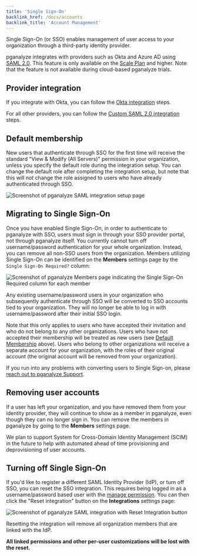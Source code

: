 ```yaml
---
title: 'Single Sign-On'
backlink_href: /docs/accounts
backlink_title: 'Account Management'
---
```


Single Sign-On (or SSO) enables management of user access to your organization
through a third-party identity provider.

pganalyze integrates with providers such as Okta and Azure AD using [SAML
2.0](https://en.wikipedia.org/wiki/SAML_2.0). This feature is only available on
the [Scale Plan](/pricing) and higher. Note that the feature is not available
during cloud-based pganalyze trials.

## Provider integration

If you integrate with Okta, you can follow the [Okta
integration](/docs/accounts/sso/okta) steps.

For all other providers, you can follow the [Custom SAML 2.0
integration](/docs/accounts/sso/saml2) steps.

## Default membership

New users that authenticate through SSO for the first time will receive the
standard "View & Modify (All Servers)" permission in your organization, unless
you specify the default role during the integration setup. You can change the
default role after completing the integration setup, but note that this will
_not_ change the role assigned to users who have already authenticated through SSO.

![Screenshot of pganalyze SAML integration setup page](sso_setup.png)

## Migrating to Single Sign-On

Once you have enabled Single Sign-On, in order to authenticate to pganalyze with
SSO, users must sign in through your SSO provider portal, not through pganalyze
itself. You currently cannot turn off username/password authentication for your
whole organization. Instead, you can remove all non-SSO users from the
organization. Members utilizing Single Sign-On can be identified on the
**Members** settings page by the `Single Sign-On Required?` column:

![Screenshot of pganalyze Members page indicating the Single Sign-On Required column for each member](members_with_sso.png)

Any existing username/password users in your organization who subsequently
authenticate through SSO will be converted to SSO accounts tied to your
organization. They will no longer be able to log in with username/password
after their initial SSO login.

Note that this only applies to users who have accepted their invitation and who
do not belong to any other organizations. Users who have not accepted their
membership will be treated as new users (see [Default
Membership](#default-membership) above). Users who belong to other organizations
will receive a separate account for your organization, with the roles of their
original account (the original account will be removed from your organization).

If you run into any problems with converting users to Single Sign-on, please
[reach out to pganalyze Support](mailto:support@pganalyze.com).

## Removing user accounts

If a user has left your organization, and you have removed them from your
identity provider, they will continue to show as a member in pganalyze, even
though they can no longer sign in. You can remove the members in pganalyze by
going to the **Members** settings page.

We plan to support System for Cross-Domain Identity Management (SCIM) in the
future to help with automated ahead of time provisioning and deprovisioning of
user accounts.

## Turning off Single Sign-On

If you'd like to register a different SAML Identity Provider (IdP), or turn off
SSO, you can reset the SSO integration. This requires being logged in as a
username/password based user with the [manage
permission](/docs/accounts/permissions). You can then click the "Reset
integration" button on the **Integrations** settings page:

![Screenshot of pganalyze SAML integration with Reset Integration button](sso_success.png)

Resetting the integration will remove all organization members that are linked
with the IdP.

**All linked permissions and other per-user customizations will be lost with the
reset.**
